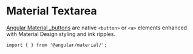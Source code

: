 
<Meta title="Forms/Autocomplete/Overview" />

# Material Textarea

[Angular Material \_buttons](https://material.angular.io/components/button/api) are native `<button>` or `<a>` elements enhanced with Material Design styling and ink ripples. <br />

`import { } from '@angular/material/';`

```

```
